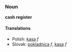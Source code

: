 === Noun ===
'''cash register'''
==== Translations ====
*Polish: [[kasa]] ''f''
*Slovak: [[pokladnica]] ''f'', [[kasa]] ''f''